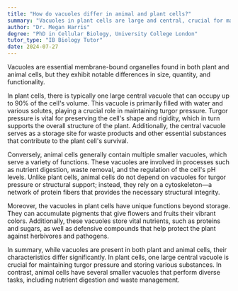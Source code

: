 ```yaml
---
title: "How do vacuoles differ in animal and plant cells?"
summary: "Vacuoles in plant cells are large and central, crucial for maintaining turgor pressure, whereas animal cells contain smaller, more numerous vacuoles."
author: "Dr. Megan Harris"
degree: "PhD in Cellular Biology, University College London"
tutor_type: "IB Biology Tutor"
date: 2024-07-27
---
```


Vacuoles are essential membrane-bound organelles found in both plant and animal cells, but they exhibit notable differences in size, quantity, and functionality.

In plant cells, there is typically one large central vacuole that can occupy up to $90\%$ of the cell's volume. This vacuole is primarily filled with water and various solutes, playing a crucial role in maintaining turgor pressure. Turgor pressure is vital for preserving the cell's shape and rigidity, which in turn supports the overall structure of the plant. Additionally, the central vacuole serves as a storage site for waste products and other essential substances that contribute to the plant cell's survival.

Conversely, animal cells generally contain multiple smaller vacuoles, which serve a variety of functions. These vacuoles are involved in processes such as nutrient digestion, waste removal, and the regulation of the cell's pH levels. Unlike plant cells, animal cells do not depend on vacuoles for turgor pressure or structural support; instead, they rely on a cytoskeleton—a network of protein fibers that provides the necessary structural integrity.

Moreover, the vacuoles in plant cells have unique functions beyond storage. They can accumulate pigments that give flowers and fruits their vibrant colors. Additionally, these vacuoles store vital nutrients, such as proteins and sugars, as well as defensive compounds that help protect the plant against herbivores and pathogens.

In summary, while vacuoles are present in both plant and animal cells, their characteristics differ significantly. In plant cells, one large central vacuole is crucial for maintaining turgor pressure and storing various substances. In contrast, animal cells have several smaller vacuoles that perform diverse tasks, including nutrient digestion and waste management.
    